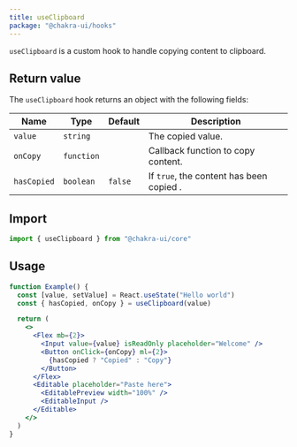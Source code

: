 ```yaml
---
title: useClipboard
package: "@chakra-ui/hooks"
---
```


`useClipboard` is a custom hook to handle copying content to clipboard.

## Return value

The `useClipboard` hook returns an object with the following fields:

| Name        | Type       | Default | Description                              |
| ----------- | ---------- | ------- | ---------------------------------------- |
| `value`     | `string`   |         | The copied value.                        |
| `onCopy`    | `function` |         | Callback function to copy content.       |
| `hasCopied` | `boolean`  | `false` | If `true`, the content has been copied . |

## Import

```js
import { useClipboard } from "@chakra-ui/core"
```

## Usage

```jsx
function Example() {
  const [value, setValue] = React.useState("Hello world")
  const { hasCopied, onCopy } = useClipboard(value)

  return (
    <>
      <Flex mb={2}>
        <Input value={value} isReadOnly placeholder="Welcome" />
        <Button onClick={onCopy} ml={2}>
          {hasCopied ? "Copied" : "Copy"}
        </Button>
      </Flex>
      <Editable placeholder="Paste here">
        <EditablePreview width="100%" />
        <EditableInput />
      </Editable>
    </>
  )
}
```
